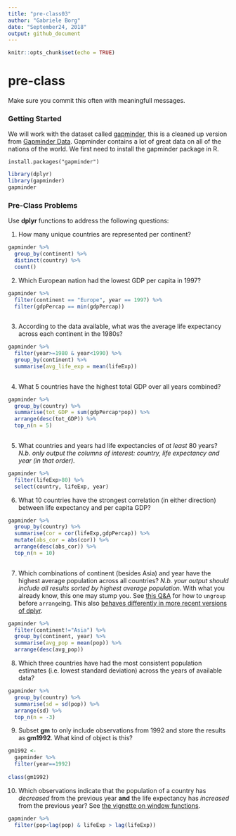 ```yaml
---
title: "pre-class03"
author: "Gabriele Borg"
date: "September24, 2018"
output: github_document
---
```


```r
knitr::opts_chunk$set(echo = TRUE)
```

# pre-class


Make sure you commit this often with meaningfull messages. 


### Getting Started


We will work with the dataset called [gapminder](https://github.com/jennybc/gapminder), this is a cleaned up version from [Gapminder Data](http://www.gapminder.org/data/). Gapminder contains a lot of great data on all of the nations of the world. We first need to install the gapminder package in R. 

```
install.packages("gapminder")
```



```r
library(dplyr)
library(gapminder)
gapminder
```



### Pre-Class Problems

Use **dplyr** functions to address the following questions:

1. How many unique countries are represented per continent?
```r
gapminder %>%
  group_by(continent) %>%
  distinct(country) %>%
  count()
```

2. Which European nation had the lowest GDP per capita in 1997? 
```r
gapminder %>%
  filter(continent == "Europe", year == 1997) %>%
  filter(gdpPercap == min(gdpPercap))
  
```

3. According to the data available, what was the average life expectancy across each continent in the 1980s?
```r
gapminder %>%
  filter(year>=1980 & year<1990) %>%
  group_by(continent) %>%
  summarise(avg_life_exp = mean(lifeExp))
  
```

4. What 5 countries have the highest total GDP over all years combined?
```r
gapminder %>%
  group_by(country) %>%
  summarise(tot_GDP = sum(gdpPercap*pop)) %>%
  arrange(desc(tot_GDP)) %>%
  top_n(n = 5)
  
```


5. What countries and years had life expectancies of _at least_ 80 years? _N.b. only output the columns of interest: country, life expectancy and year (in that order)._
```r
gapminder %>%
  filter(lifeExp>80) %>%
  select(country, lifeExp, year)
```

6. What 10 countries have the strongest correlation (in either direction) between life expectancy and per capita GDP?
```r
gapminder %>%
  group_by(country) %>%
  summarise(cor = cor(lifeExp,gdpPercap)) %>%
  mutate(abs_cor = abs(cor)) %>%
  arrange(desc(abs_cor)) %>%
  top_n(n = 10)
  
```

7. Which combinations of continent (besides Asia) and year have the highest average population across all countries? _N.b. your output should include all results sorted by highest average population_. With what you already know, this one may stump you. See [this Q&A](http://stackoverflow.com/q/27207963/654296) for how to `ungroup` before `arrange`ing. This also [behaves differently in more recent versions of dplyr](https://github.com/hadley/dplyr/releases/tag/v0.5.0).
```r
gapminder %>%
  filter(continent!="Asia") %>%
  group_by(continent, year) %>%
  summarise(avg_pop = mean(pop)) %>%
  arrange(desc(avg_pop))
```

8. Which three countries have had the most consistent population estimates (i.e. lowest standard deviation) across the years of available data?
```r
gapminder %>%
  group_by(country) %>%
  summarise(sd = sd(pop)) %>%
  arrange(sd) %>%
  top_n(n = -3)
```

9. Subset **gm** to only include observations from 1992 and store the results as **gm1992**. What kind of object is this?
```r
gm1992 <- 
  gapminder %>%
  filter(year==1992)
  
class(gm1992)
```

10. Which observations indicate that the population of a country has *decreased* from the previous year **and** the life expectancy has *increased* from the previous year? See [the vignette on window functions](https://cran.r-project.org/web/packages/dplyr/vignettes/window-functions.html).
```r
gapminder %>%
  filter(pop<lag(pop) & lifeExp > lag(lifeExp))

```

